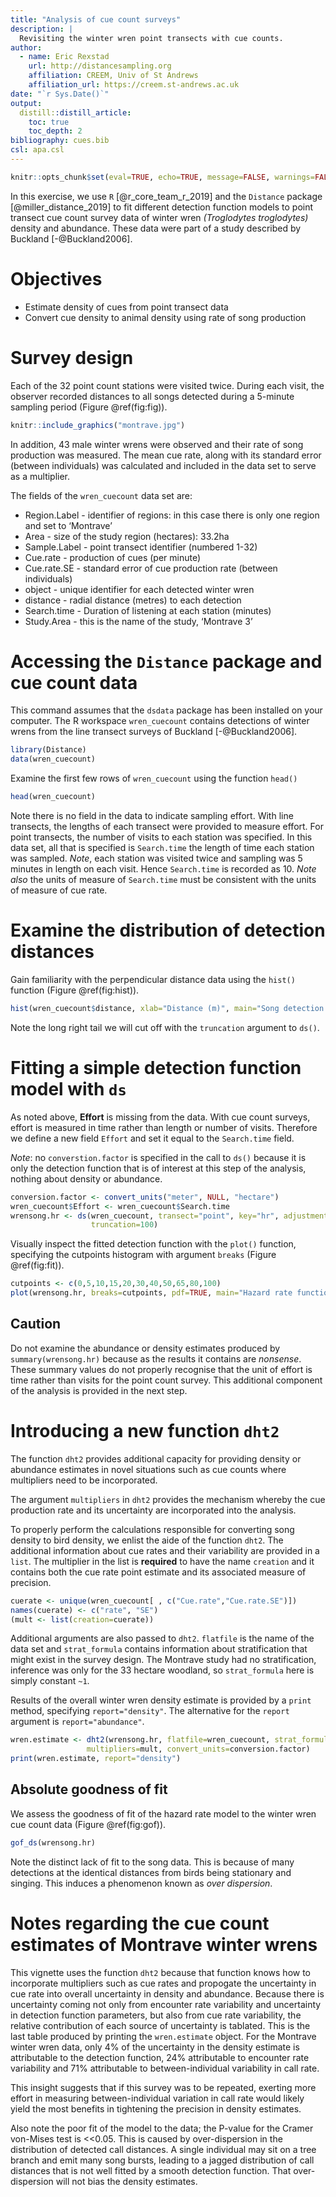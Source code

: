 ---
title: "Analysis of cue count surveys"
description: |
  Revisiting the winter wren point transects with cue counts.
author:
  - name: Eric Rexstad 
    url: http://distancesampling.org
    affiliation: CREEM, Univ of St Andrews
    affiliation_url: https://creem.st-andrews.ac.uk
date: "`r Sys.Date()`"
output: 
  distill::distill_article:
    toc: true
    toc_depth: 2
bibliography: cues.bib
csl: apa.csl
---

```{r include=FALSE}
knitr::opts_chunk$set(eval=TRUE, echo=TRUE, message=FALSE, warnings=FALSE)
```

In this exercise, we use `R` [@r_core_team_r_2019] and the `Distance` package [@miller_distance_2019] to fit different detection function models to point transect cue count survey data of winter wren *(Troglodytes troglodytes)* density and abundance.  These data were part of a study described by Buckland [-@Buckland2006].

# Objectives

- Estimate density of cues from point transect data
- Convert cue density to animal density using rate of song production

# Survey design

Each of the 32 point count stations were visited twice.  During each visit, the observer recorded distances to all songs detected during a 5-minute sampling period (Figure \@ref(fig:fig)). 

```{r fig, echo=FALSE, fig.cap="Montrave study area; white circles are point count stations."}
knitr::include_graphics("montrave.jpg")
```

In addition, 43 male winter wrens were observed and their rate of song production was measured.  The mean cue rate, along with its standard error (between individuals) was calculated and included in the data set to serve as a multiplier.

The fields of the `wren_cuecount` data set are:

- Region.Label - identifier of regions: in this case there is only one region and set to 'Montrave'
- Area - size of the study region (hectares): 33.2ha
- Sample.Label - point transect identifier (numbered 1-32)
- Cue.rate - production of cues (per minute)
- Cue.rate.SE - standard error of cue production rate (between individuals)
- object - unique identifier for each detected winter wren
- distance - radial distance (metres) to each detection
- Search.time - Duration of listening at each station (minutes)
- Study.Area - this is the name of the study, 'Montrave 3'

# Accessing the `Distance` package and cue count data

This command assumes that the `dsdata` package has been installed on your computer. The R workspace `wren_cuecount` contains detections of winter wrens from the line transect surveys of Buckland [-@Buckland2006].

```{r}
library(Distance)
data(wren_cuecount)
```

 Examine the first few rows of `wren_cuecount` using the function `head()`

```{r}
head(wren_cuecount)
```
Note there is no field in the data to indicate sampling effort.  With line transects, the lengths of each transect were provided to measure effort.  For point transects, the number of visits to each station was specified.  In this data set, all that is specified is `Search.time` the length of time each station was sampled.  *Note*, each station was visited twice and sampling was 5 minutes in length on each visit.  Hence `Search.time` is recorded as 10.  *Note also* the units of measure of `Search.time` must be consistent with the units of measure of cue rate.

# Examine the distribution of detection distances

Gain familiarity with the perpendicular distance data using the `hist()` function (Figure \@ref(fig:hist)).

```{r hist, fig.cap="Radial detection distances of winter wren song bursts."}
hist(wren_cuecount$distance, xlab="Distance (m)", main="Song detection distances")
```

Note the long right tail we will cut off with the `truncation` argument to `ds()`.


# Fitting a simple detection function model with `ds`


As noted above, **Effort** is missing from the data.  With cue count surveys, effort is measured in time rather than length or number of visits.  Therefore we define a new field `Effort` and set it equal to the `Search.time` field.

*Note*: no `converstion.factor` is specified in the call to `ds()` because it is only the detection function that is of interest at this step of the analysis, nothing about density or abundance.

```{r}
conversion.factor <- convert_units("meter", NULL, "hectare")
wren_cuecount$Effort <- wren_cuecount$Search.time
wrensong.hr <- ds(wren_cuecount, transect="point", key="hr", adjustment=NULL, 
                  truncation=100)
```

Visually inspect the fitted detection function with the `plot()` function, specifying the cutpoints histogram with argument `breaks` (Figure \@ref(fig:fit)).

```{r fit, fig.cap="Fit of hazard rate detection function to winter wren song detection distances."}
cutpoints <- c(0,5,10,15,20,30,40,50,65,80,100)
plot(wrensong.hr, breaks=cutpoints, pdf=TRUE, main="Hazard rate function fit to winter wren song counts.")
```

## Caution

Do not examine the abundance or density estimates produced by `summary(wrensong.hr)` because as the results it contains are *nonsense*.  These summary values do not properly recognise that the unit of effort is time rather than visits for the point count survey.  This additional component of the analysis is provided in the next step.

# Introducing a new function `dht2`

The function `dht2` provides additional capacity for providing density or abundance estimates in novel situations such as cue counts where multipliers need to be incorporated.

The argument `multipliers` in `dht2` provides the mechanism whereby the cue production rate and its uncertainty are incorporated into the analysis.

To properly perform the calculations responsible for converting song density to bird density, we enlist the aide of the function `dht2`.  The additional information about cue rates and their variability are provided in a `list`.  The multiplier in the list is **required** to have the name `creation` and it contains both the cue rate point estimate and its associated measure of precision.

```{r}
cuerate <- unique(wren_cuecount[ , c("Cue.rate","Cue.rate.SE")])
names(cuerate) <- c("rate", "SE")
(mult <- list(creation=cuerate))
```

Additional arguments are also passed to `dht2`.  `flatfile` is the name of the data set and `strat_formula` contains information about stratification that might exist in the survey design.  The Montrave study had no stratification, inference was only for the 33 hectare woodland, so `strat_formula` here is simply constant `~1`.

Results of the overall winter wren density estimate is provided by a `print` method, specifying `report="density"`.  The alternative for the `report` argument is `report="abundance"`.

```{r}
wren.estimate <- dht2(wrensong.hr, flatfile=wren_cuecount, strat_formula=~1,
                 multipliers=mult, convert_units=conversion.factor)
print(wren.estimate, report="density")
```

## Absolute goodness of fit

We assess the goodness of fit of the hazard rate model to the winter wren cue count data (Figure \@ref(fig:gof)).

```{r gof, fig.cap="Q-Q plot of hazard rate model to winter wren radial detection distances."}
gof_ds(wrensong.hr)
```
Note the distinct lack of fit to the song data.  This is because of many detections at the identical distances from birds being stationary and singing.  This induces a phenomenon known as *over dispersion*.

# Notes regarding the cue count estimates of Montrave winter wrens

This vignette uses the function `dht2` because that function knows how to incorporate multipliers such as cue rates and propogate the uncertainty in cue rate into overall uncertainty in density and abundance.  Because there is uncertainty coming not only from encounter rate variability and uncertainty in detection function parameters, but also from cue rate variability, the relative contribution of each source of uncertainty is tablated.  This is the last table produced by printing the `wren.estimate` object.  For the Montrave winter wren data, only 4% of the uncertainty in the density estimate is attributable to the detection function, 24% attributable to encounter rate variability and 71% attributable to between-individual variability in call rate.

This insight suggests that if this survey was to be repeated, exerting more effort in measuring between-individual variation in call rate would likely yield the most benefits in tightening the precision in density estimates.

Also note the poor fit of the model to the data; the P-value for the Cramer von-Mises test is <<0.05.  This is caused by over-dispersion in the distribution of detected call distances.  A single individual may sit on a tree branch and emit many song bursts, leading to a jagged distribution of call distances that is not well fitted by a smooth detection function.  That over-dispersion will not bias the density estimates.
